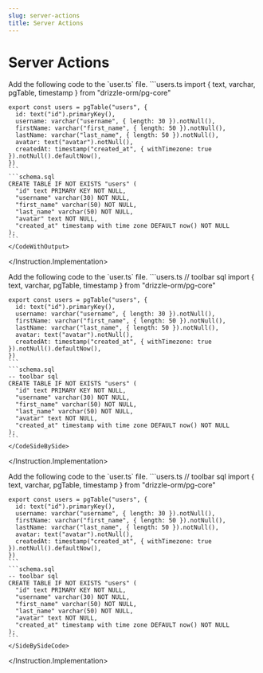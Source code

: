```yaml
---
slug: server-actions
title: Server Actions
---
```


# Server Actions 

<Instruction ratio="1">
  <Instruction.Action step={1}>
    Add the following code to the `user.ts` file.
  </Instruction.Action>
  <Instruction.Implementation>
  <CodeWithOutput>
    ```users.ts
    import { text, varchar, pgTable, timestamp } from "drizzle-orm/pg-core"

    export const users = pgTable("users", {
      id: text("id").primaryKey(),
      username: varchar("username", { length: 30 }).notNull(),
      firstName: varchar("first_name", { length: 50 }).notNull(),
      lastName: varchar("last_name", { length: 50 }).notNull(),
      avatar: text("avatar").notNull(),
      createdAt: timestamp("created_at", { withTimezone: true }).notNull().defaultNow(),
    })
    ```
    ```schema.sql
    CREATE TABLE IF NOT EXISTS "users" (
      "id" text PRIMARY KEY NOT NULL,
      "username" varchar(30) NOT NULL,
      "first_name" varchar(50) NOT NULL,
      "last_name" varchar(50) NOT NULL,
      "avatar" text NOT NULL,
      "created_at" timestamp with time zone DEFAULT now() NOT NULL
    );
    ```
    </CodeWithOutput>
  </Instruction.Implementation>
</Instruction>

 

<Instruction ratio="1">
  <Instruction.Action step={1}>
    Add the following code to the `user.ts` file.
  </Instruction.Action>
  <Instruction.Implementation>
  <CodeSideBySide>
    ```users.ts
    // toolbar sql
    import { text, varchar, pgTable, timestamp } from "drizzle-orm/pg-core"

    export const users = pgTable("users", {
      id: text("id").primaryKey(),
      username: varchar("username", { length: 30 }).notNull(),
      firstName: varchar("first_name", { length: 50 }).notNull(),
      lastName: varchar("last_name", { length: 50 }).notNull(),
      avatar: text("avatar").notNull(),
      createdAt: timestamp("created_at", { withTimezone: true }).notNull().defaultNow(),
    })
    ```
    ```schema.sql
    -- toolbar sql
    CREATE TABLE IF NOT EXISTS "users" (
      "id" text PRIMARY KEY NOT NULL,
      "username" varchar(30) NOT NULL,
      "first_name" varchar(50) NOT NULL,
      "last_name" varchar(50) NOT NULL,
      "avatar" text NOT NULL,
      "created_at" timestamp with time zone DEFAULT now() NOT NULL
    );
    ```
    </CodeSideBySide>
  </Instruction.Implementation>
</Instruction>

 

<Instruction ratio="1">
  <Instruction.Action step={1}>
    Add the following code to the `user.ts` file.
  </Instruction.Action>
  <Instruction.Implementation>
  <SideBySideCode ratio="1:0">
    ```users.ts
    // toolbar sql
    import { text, varchar, pgTable, timestamp } from "drizzle-orm/pg-core"

    export const users = pgTable("users", {
      id: text("id").primaryKey(),
      username: varchar("username", { length: 30 }).notNull(),
      firstName: varchar("first_name", { length: 50 }).notNull(),
      lastName: varchar("last_name", { length: 50 }).notNull(),
      avatar: text("avatar").notNull(),
      createdAt: timestamp("created_at", { withTimezone: true }).notNull().defaultNow(),
    })
    ```
    ```schema.sql
    -- toolbar sql
    CREATE TABLE IF NOT EXISTS "users" (
      "id" text PRIMARY KEY NOT NULL,
      "username" varchar(30) NOT NULL,
      "first_name" varchar(50) NOT NULL,
      "last_name" varchar(50) NOT NULL,
      "avatar" text NOT NULL,
      "created_at" timestamp with time zone DEFAULT now() NOT NULL
    );
    ```
    </SideBySideCode>
  </Instruction.Implementation>
</Instruction>

 